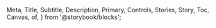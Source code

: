   Meta,
  Title,
  Subtitle,
  Description,
  Primary,
  Controls,
  Stories,
  Story,
  Toc,
  Canvas,
  of,
} from '@storybook/blocks';


<Meta of={NavigationDrawerStories} />

<Title />

{/* Table of Contents */}

- [Overview](#overview)
- [Props](#props)
- [Usage](#usage)
- [Variants](#variants)

## Overview

The navigation drawer allows users to navigate through multiple destinations in a hierarchical layout that is visible throughout the application.

<Primary />

## Props

<Controls />

## Usage

The navigation drawer is a component that allows you to go further than the navigation bar. Its location and content makes it possible to accommodate a large number of destinations, as well as submenus and additional actions thanks to a header or footer. Its use is very common in mobile.

## Variants

### Overview

<Canvas>
  <Story of={NavigationDrawerStories.Basic} />
</Canvas>

### With Header component

<Canvas>
  <Story of={NavigationDrawerStories.WithHeaderComponent} />
</Canvas>

### With Footer component

<Canvas>
  <Story of={NavigationDrawerStories.WithFooterComponent} />
</Canvas>

### Collapsed

<Canvas>
  <Story of={NavigationDrawerStories.Collapsed} />
</Canvas>

## Guidelines

- Best practices are available [here](https://zeroheight.com/9b39bb2a0/p/48b044-navigation-drawer/b/964f27)

## Feedback & contact

- Help us improve this pattern by providing feedback, asking questions, and leaving any other comments [here](https://github.com/bouygues-construction/design-system-bycn/issues/new)
  ./navigation-drawer.stories
